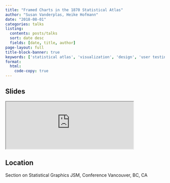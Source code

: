 ```yaml
---
title: "Framed Charts in the 1870 Statistical Atlas"
author: "Susan Vanderplas, Heike Hofmann"
date: "2018-08-01"
categories: talks
listing:
  contents: posts/talks
  sort: date desc
  fields: [date, title, author]
page-layout: full
title-block-banner: true
keywords: ['statistical atlas', 'visualization', 'design', 'user testing', 'public data', 'Talk']
format:
  html:
    code-copy: true
---
```

 
## Slides

<iframe src='https://srvanderplas.github.io/Presentation-Archive/JSM2018/Framed.html#1' height='auto' width='80%'>
                        </iframe>
## Location
Section on Statistical Graphics
JSM, Conference
Vancouver, BC, CA
